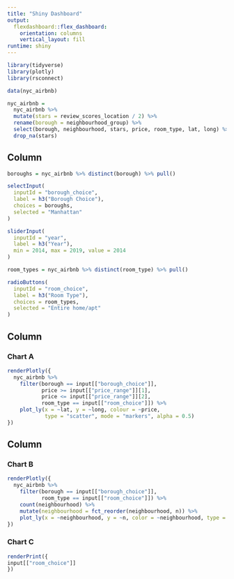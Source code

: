```yaml
---
title: "Shiny Dashboard"
output: 
  flexdashboard::flex_dashboard:
    orientation: columns
    vertical_layout: fill
runtime: shiny
---
```


```r
library(tidyverse)
library(plotly)
library(rsconnect)
```


```r
data(nyc_airbnb)

nyc_airbnb = 
  nyc_airbnb %>% 
  mutate(stars = review_scores_location / 2) %>% 
  rename(borough = neighbourhood_group) %>% 
  select(borough, neighbourhood, stars, price, room_type, lat, long) %>% 
  drop_na(stars)
```


Column {.sidebar}
-----------------------------------------------------------------------

```r
boroughs = nyc_airbnb %>% distinct(borough) %>% pull()

selectInput(
  inputId = "borough_choice",
  label = h3("Borough Choice"),
  choices = boroughs,
  selected = "Manhattan"
)

sliderInput(
  inputId = "year",
  label = h3("Year"),
  min = 2014, max = 2019, value = 2014
)

room_types = nyc_airbnb %>% distinct(room_type) %>% pull()

radioButtons(
  inputId = "room_choice",
  label = h3("Room Type"),
  choices = room_types,
  selected = "Entire home/apt"
)
```

Column {data-width=650}
-----------------------------------------------------------------------

### Chart A

```r
renderPlotly({
  nyc_airbnb %>% 
    filter(borough == input[["borough_choice"]],
           price >= input[["price_range"]][1],
           price <= input[["price_range"]][2],
           room_type == input[["room_choice"]]) %>% 
    plot_ly(x = ~lat, y = ~long, colour = ~price, 
            type = "scatter", mode = "markers", alpha = 0.5)
})
```

Column {data-width=350}
-----------------------------------------------------------------------

### Chart B

```r
renderPlotly({
  nyc_airbnb %>% 
    filter(borough == input[["borough_choice"]],
           room_type == input[["room_choice"]]) %>% 
    count(neighbourhood) %>% 
    mutate(neighbourhood = fct_reorder(neighbourhood, n)) %>% 
    plot_ly(x = ~neighbourhood, y = ~n, color = ~neighbourhood, type = "bar")
})
```

### Chart C

```r
renderPrint({
input[["room_choice"]]
})
```

